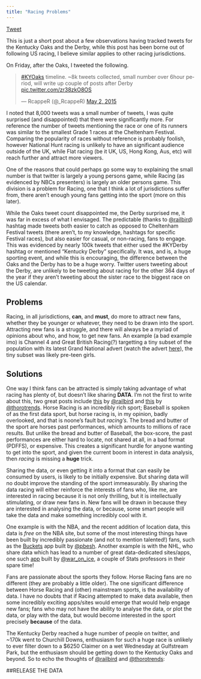 ```yaml
---
title: "Racing Problems"
---
```


<a href="https://twitter.com/share" class="twitter-share-button" data-url="http://durtal.github.io/KYDerby2015-twitter/racing-problems.html" data-text="Kentucky Derby 2015 Twitter Analysis, Racing Problems" data-via="_RcappeR" data-related="_RcappeR" data-hashtags="rstats,KYDerby">Tweet</a>
<script>!function(d,s,id){var js,fjs=d.getElementsByTagName(s)[0],p=/^http:/.test(d.location)?'http':'https';if(!d.getElementById(id)){js=d.createElement(s);js.id=id;js.src=p+'://platform.twitter.com/widgets.js';fjs.parentNode.insertBefore(js,fjs);}}(document, 'script', 'twitter-wjs');</script>

This is just a short post about a few observations having tracked tweets for the Kentucky Oaks and the Derby, while this post has been borne out of following US racing, I believe similar applies to other racing jurisdictions.

On Friday, after the Oaks, I tweeted the following.


<blockquote class="twitter-tweet pull left" lang="en-gb"><p lang="en" dir="ltr"><a href="https://twitter.com/hashtag/KYOaks?src=hash">#KYOaks</a> timeline. ~8k tweets collected, small number over 6hour period, will write up couple of posts after Derby <a href="http://t.co/zr38zkO8OS">pic.twitter.com/zr38zkO8OS</a></p>&mdash; RcappeR (@_RcappeR) <a href="https://twitter.com/_RcappeR/status/594294286235148288">May 2, 2015</a></blockquote> <script async src="//platform.twitter.com/widgets.js" charset="utf-8"></script>

I noted that 8,000 tweets was a small number of tweets, I was quite surprised (and disappointed) that there were significantly more.  For reference the number of tweets mentioning the race or one of its runners was similar to the smallest Grade 1 races at the Cheltenham Festival.  Comparing the popularity of races without reference is probably foolish, however National Hunt racing is unlikely to have an significant audience outside of the UK, while Flat racing (be it UK, US, Hong Kong, Aus, etc) will reach further and attract more viewers.

One of the reasons that could perhaps go some way to explaining the small number is that twitter is largely a young persons game, while Racing (as evidenced by NBCs presenters) is largely an older persons game.  This division is a problem for Racing, one that I think a lot of jurisdictions suffer from, there aren't enough young fans getting into the sport (more on this later).

While the Oaks tweet count disappointed me, the Derby surprised me, it was far in excess of what I envisaged.  The predictable (thanks to [\@railbird](https://twitter.com/railbird/status/589150007808368641)) hashtag made tweets both easier to catch as opposed to Cheltenham Festival tweets (there aren't, to my knowledge, hashtags for specific Festival races), but also easier for casual, or non-racing, fans to engage.  This was evidenced by nearly 100k tweets that either used the #KYDerby hashtag or mentioned "Kentucky Derby" specifically.  It was, and is, a huge sporting event, and while this is encouraging, the difference between the Oaks and the Derby has to be a huge worry.  Twitter users tweeting about the Derby, are unlikely to be tweeting about racing for the other 364 days of the year if they aren't tweeting about the sister race to the biggest race on the US calendar.

## Problems

Racing, in all jurisdictions, **can**, and **must**, do more to attract new fans, whether they be younger or whatever, they need to be drawn into the sport.  Attracting new fans is a struggle, and there will always be a myriad of opinions about who, and how, to get new fans.  An example (a bad example imo) is Channel 4 and Great British Racing(?) targetting a tiny subset of the population with its latest Grand National advert (watch the advert [here](https://www.youtube.com/watch?v=NEmKIT0s3xg)), the tiny subset was likely pre-teen girls.

## Solutions

One way I think fans can be attracted is simply taking advantage of what racing has plenty of, but doesn't like sharing **DATA**.  I'm not the first to write about this, two great posts include [this](http://jessicachapel.com/2013/10/13/data-points/) by [\@railbird](https://twitter.com/railbird) and [this](http://www.thorotrends.com/news-and-views/50-blog/117-release-the-data) by [\@thorotrends](https://twitter.com/thorotrends).  Horse Racing is an incredibly rich sport; Baseball is spoken of as the first data sport, but horse racing is, in my opinion, badly overlooked, and that is noone's fault but _racing's_.  The bread and butter of the sport are horses past performances, which amounts to millions of race results.  But unlike the bread and butter of Baseball, the box-score, the past performances are either hard to locate, not shared at all, in a bad format (PDFFS), or expensive.  This creates a significant hurdle for anyone wanting to get into the sport, and given the current boom in interest in data analysis, then _racing_ is missing a **huge** trick.

Sharing the data, or even getting it into a format that can easily be consumed by users, is likely to be initially expensive.  But sharing data will no doubt improve the standing of the sport immeasurably.  By sharing the data racing will either reinforce the interests of fans who, like me, are interested in racing because it is not only thrilling, but it is intellectually stimulating, or draw new fans in.  New fans will be drawn in because they are interested in analysing the data, or because, some smart people will take the data and make something incredibly cool with it.

One example is with the NBA, and the recent addition of location data, this data is _free_ on the NBA site, but some of the most interesting things have been built by incredibly passionate (and not to mention talented!) fans, such as the [Buckets](http://peterbeshai.com/buckets/app/) app built by [\@pbesh](https://twitter.com/pbesh).  Another example is with the NHL, who share data which has lead to a number of great data-dedicated sites/apps, one such [app](http://war-on-ice.com/) built by [\@war_on_ice](https://twitter.com/war_on_ice), a couple of Stats professors in their spare time!  

Fans are passionate about the sports they follow.  Horse Racing fans are no different (they are probably a little older).  The one significant difference between Horse Racing and (other) mainstream sports, is the availability of data.  I have no doubts that if Racing attempted to make data available, then some incredibly exciting apps/sites would emerge that would help engage new fans; fans who may not have the ability to analyse the data, or plot the data, or play with the data, but would become interested in the sport precisely **because** of the data.

The Kentucky Derby reached a huge number of people on twitter, and ~170k went to Churchill Downs, enthusiasm for such a huge race is unlikely to ever filter down to a $6250 Claimer on a wet Wednesday at Gulfstream Park, but the enthusiasm should be getting down to the Kentucky Oaks and beyond.  So to echo the thoughts of [\@railbird](https://twitter.com/railbird) and [\@thorotrends](https://twitter.com/thorotrends):

##RELEASE THE DATA
